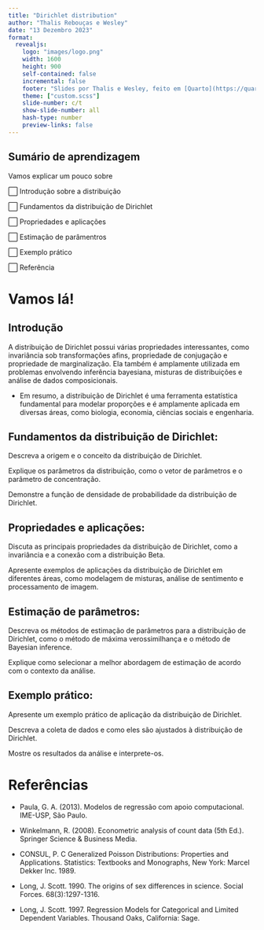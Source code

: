 ---
title: "Dirichlet distribution"
author: "Thalis Rebouças e Wesley"
date: "13 Dezembro 2023"
format: 
  revealjs:
    logo: "images/logo.png"
    width: 1600
    height: 900
    self-contained: false
    incremental: false
    footer: "Slides por Thalis e Wesley, feito em [Quarto](https://quarto.org/docs/presentations/revealjs/index.html). Código disponível [no GitHub](https://github.com/thalisreboucas/)."
    theme: ["custom.scss"]
    slide-number: c/t
    show-slide-number: all
    hash-type: number
    preview-links: false
---

## Sumário de aprendizagem

Vamos explicar um pouco sobre

⬜ Introdução sobre a distribuição

⬜ Fundamentos da distribuição de Dirichlet

⬜ Propriedades e aplicações

⬜ Estimação de parâmentros

⬜ Exemplo prático

⬜ Referência


# Vamos lá!

## Introdução

A distribuição de Dirichlet possui várias propriedades interessantes, como invariância sob transformações afins, propriedade de conjugação e propriedade de marginalização. Ela também é amplamente utilizada em problemas envolvendo inferência bayesiana, misturas de distribuições e análise de dados composicionais.

- Em resumo, a distribuição de Dirichlet é uma ferramenta estatística fundamental para modelar proporções e é amplamente aplicada em diversas áreas, como biologia, economia, ciências sociais e engenharia.

## Fundamentos da distribuição de Dirichlet:

Descreva a origem e o conceito da distribuição de Dirichlet.

Explique os parâmetros da distribuição, como o vetor de parâmetros e o parâmetro de concentração.

Demonstre a função de densidade de probabilidade da distribuição de Dirichlet.

## Propriedades e aplicações:

Discuta as principais propriedades da distribuição de Dirichlet, como a invariância e a conexão com a distribuição Beta.

Apresente exemplos de aplicações da distribuição de Dirichlet em diferentes áreas, como modelagem de misturas, análise de sentimento e processamento de imagem.

## Estimação de parâmetros:

Descreva os métodos de estimação de parâmetros para a distribuição de Dirichlet, como o método de máxima verossimilhança e o método de Bayesian inference.

Explique como selecionar a melhor abordagem de estimação de acordo com o contexto da análise.

## Exemplo prático:

Apresente um exemplo prático de aplicação da distribuição de Dirichlet.

Descreva a coleta de dados e como eles são ajustados à distribuição de Dirichlet.

Mostre os resultados da análise e interprete-os.


# Referências 

- Paula, G. A. (2013). Modelos de regressão com apoio computacional. IME-USP, São Paulo.

- Winkelmann, R. (2008). Econometric analysis of count data (5th Ed.). Springer Science & Business Media.

- CONSUL, P. C
Generalized Poisson Distributions: Properties and Applications. Statistics: Textbooks and Monographs,
New York: Marcel Dekker Inc. 1989.

- Long, J. Scott. 1990. The origins of sex differences in science. Social Forces. 68(3):1297-1316.

- Long, J. Scott. 1997. Regression Models for Categorical and Limited Dependent Variables. Thousand Oaks, California: Sage.

